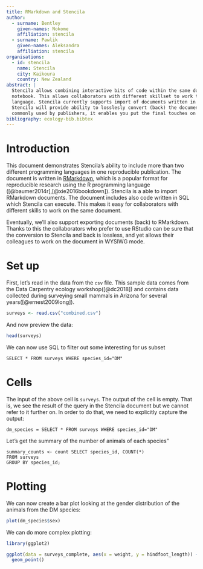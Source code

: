 ```yaml
---
title: RMarkdown and Stencila
author:
  - surname: Bentley
    given-names: Nokome
    affiliation: stencila
  - surname: Pawlik
    given-names: Aleksandra
    affiliation: stencila
organisations:
  - id: stencila
    name: Stencila
    city: Kaikoura
    country: New Zealand
abstract: |
  Stencila allows combining interactive bits of code within the same document. For example, you can use R and SQL to manipulate a dataset in the same
  notebook. This allows collaborators with different skillset to work together without the need to give up their preferred programming
  language. Stencila currently supports import of documents written in different formats, such as RMarkdown. In the future,
  Stencila will provide ability to losslesly convert (back) the document into RMarkdown. Since Stencila saves the files in JATS format
  commonly used by publishers, it enables you put the final touches on a paper before final submission to a journal.
bibliography: ecology-bib.bibtex
---
```


# Introduction
This document demonstrates Stencila's ability to include more than two different programming languages in one reproducible publication.
The document is written in [RMarkdown](https://rmarkdown.rstudio.com/), which is a popular format for reproducible research using the R programming language ([@baumer2014r],[@xie2016bookdown]). Stencila is a able to import RMarkdown documents. The document includes also code written in SQL which
Stencila can execute. This makes it easy for collaborators with different skills to work on the same document.

Eventually, we'll also support exporting documents (back) to RMarkdown. Thanks to this the collaborators who prefer to use RStudio
can be sure that the conversion to Stencila and back is lossless, and yet allows their colleagues to work on the document in
WYSIWG mode.

# Set up

First, let's read in the data from the `csv` file. This sample data comes from the Data Carpentry ecology workshop([@dc2018]) and contains data collected during surveying
small mammals in Arizona for several years([@ernest2009long]).

```r
surveys <- read.csv("combined.csv")
```

And now preview the data:

```r
head(surveys)
```
We can now use SQL to filter out some interesting for us subset

```
SELECT * FROM surveys WHERE species_id="DM"
```

# Cells
The input of the above cell is `surveys`. The output of the cell is empty. That is, we see the result of the
query in the Stencila document but we cannot refer to it further on. In order to do that, we need to explicitly
capture the output:

```
dm_species = SELECT * FROM surveys WHERE species_id="DM"
```

Let's get the summary of the number of animals of each species"

```
summary_counts <- count SELECT species_id, COUNT(*)
FROM surveys
GROUP BY species_id;
```

# Plotting

We can now create a bar plot looking at the gender distribution of the animals from the DM species:

```r
plot(dm_species$sex)
```


We can do more complex plotting:
```r
library(ggplot2)

ggplot(data = surveys_complete, aes(x = weight, y = hindfoot_length)) +
  geom_point()
```
